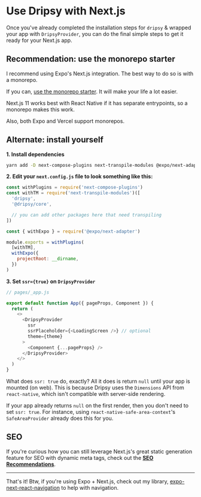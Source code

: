 # Use Dripsy with Next.js

Once you've already completed the installation steps for `dripsy` & wrapped your app with `DripsyProvider`, you can do the final simple steps to get it ready for your Next.js app.

## Recommendation: use the monorepo starter

I recommend using Expo's Next.js integration. The best way to do so is with a monorepo.

If you can, [use the monorepo starter](/get-started/monorepo). It will make your life a lot easier.

Next.js 11 works best with React Native if it has separate entrypoints, so a monorepo makes this work.

Also, both Expo and Vercel support monorepos.

## Alternate: install yourself

**1. Install dependencies**

```bash
yarn add -D next-compose-plugins next-transpile-modules @expo/next-adapter
```

**2. Edit your `next.config.js` file to look something like this:**

```js
const withPlugins = require('next-compose-plugins')
const withTM = require('next-transpile-modules')([
  'dripsy',
  '@dripsy/core',

  // you can add other packages here that need transpiling
])

const { withExpo } = require('@expo/next-adapter')

module.exports = withPlugins(
  [withTM],
  withExpo({
    projectRoot: __dirname,
  })
)
```

**3. Set `ssr={true}` on `DripsyProvider`**

```js
// pages/_app.js

export default function App({ pageProps, Component }) {
  return (
    <>
      <DripsyProvider
        ssr
        ssrPlaceholder={<LoadingScreen />} // optional
        theme={theme}
      >
        <Component {...pageProps} />
      </DripsyProvider>
    </>
  )
}
```

What does `ssr: true` do, exactly? All it does is return `null` until your app is mounted (on web). This is because Dripsy uses the `Dimensions` API from `react-native`, which isn't compatible with server-side rendering.

If your app already returns `null` on the first render, then you don't need to set `ssr: true`. For instance, using `react-native-safe-area-context`'s `SafeAreaProvider` already does this for you.

## SEO

If you're curious how you can still leverage Next.js's great static generation feature for SEO with dynamic meta tags, check out the [**SEO Recommendations**](/get-started/web/seo).

---

That's it! Btw, if you're using Expo + Next.js, check out my library, [expo-next-react-navigation](https://github.com/nandorojo/expo-next-react-navigation) to help with navigation.
